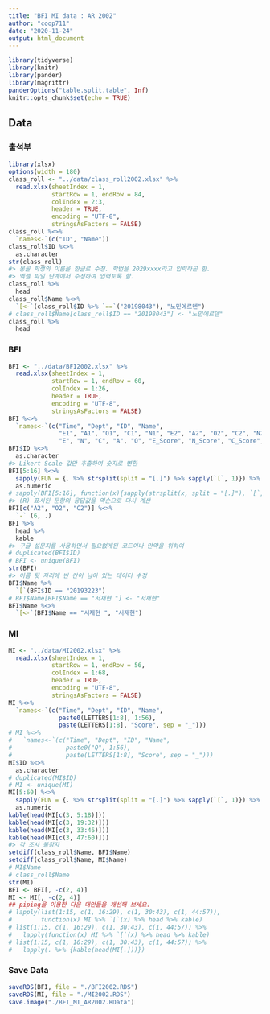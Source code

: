 ```yaml
---
title: "BFI MI data : AR 2002"
author: "coop711"
date: "2020-11-24"
output: html_document
---
```


```r
library(tidyverse)
library(knitr)
library(pander)
library(magrittr)
panderOptions("table.split.table", Inf)
knitr::opts_chunk$set(echo = TRUE)
```

## Data

### 출석부

```r
library(xlsx)
options(width = 180)
class_roll <- "../data/class_roll2002.xlsx" %>% 
  read.xlsx(sheetIndex = 1,
            startRow = 1, endRow = 84,
            colIndex = 2:3,
            header = TRUE,
            encoding = "UTF-8",
            stringsAsFactors = FALSE)
class_roll %<>%
  `names<-`(c("ID", "Name"))
class_roll$ID %<>%
  as.character
str(class_roll)
#> 몽골 학생의 이름을 한글로 수정. 학번을 2029xxxx라고 입력하곤 함. 
#> 엑셀 파일 단계에서 수정하여 입력토록 함.
class_roll %>%
  head
class_roll$Name %<>%
  `[<-`(class_roll$ID %>% `==`("20198043"), "노민에르덴")
# class_roll$Name[class_roll$ID == "20198043"] <- "노민에르덴"
class_roll %>%
  head
```

### BFI

```r
BFI <- "../data/BFI2002.xlsx" %>% 
  read.xlsx(sheetIndex = 1, 
            startRow = 1, endRow = 60, 
            colIndex = 1:26, 
            header = TRUE, 
            encoding = "UTF-8",
            stringsAsFactors = FALSE)
BFI %<>%
  `names<-`(c("Time", "Dept", "ID", "Name", 
              "E1", "A1", "O1", "C1", "N1", "E2", "A2", "O2", "C2", "N2", "O3", "A3",
              "E", "N", "C", "A", "O", "E_Score", "N_Score", "C_Score", "A_Score", "O_Score"))
BFI$ID %<>%
  as.character
#> Likert Scale 값만 추출하여 숫자로 변환
BFI[5:16] %<>%
  sapply(FUN = {. %>% strsplit(split = "[.]") %>% sapply(`[`, 1)}) %>%
  as.numeric
# sapply(BFI[5:16], function(x){sapply(strsplit(x, split = "[.]"), `[`, 1)})
#> (R) 표시된 문항의 응답값을 역순으로 다시 계산
BFI[c("A2", "O2", "C2")] %<>% 
  `-` (6, .)
BFI %>% 
  head %>%
  kable
#> 구글 설문지를 사용하면서 필요없게된 코드이나 만약을 위하여
# duplicated(BFI$ID)
# BFI <- unique(BFI)
str(BFI)
#> 이름 뒷 자리에 빈 칸이 남아 있는 데이터 수정
BFI$Name %>%
  `[`(BFI$ID == "20193223")
# BFI$Name[BFI$Name == "서재현 "] <- "서재현"
BFI$Name %<>%
  `[<-`(BFI$Name == "서재현 ", "서재현")
```

### MI

```r
MI <- "../data/MI2002.xlsx" %>%
  read.xlsx(sheetIndex = 1, 
            startRow = 1, endRow = 56, 
            colIndex = 1:68, 
            header = TRUE, 
            encoding = "UTF-8",
            stringsAsFactors = FALSE)
MI %<>%
  `names<-`(c("Time", "Dept", "ID", "Name", 
              paste0(LETTERS[1:8], 1:56), 
              paste(LETTERS[1:8], "Score", sep = "_")))
# MI %<>%
#   `names<-`(c("Time", "Dept", "ID", "Name", 
#               paste0("Q", 1:56), 
#               paste(LETTERS[1:8], "Score", sep = "_")))
MI$ID %<>% 
  as.character
# duplicated(MI$ID)
# MI <- unique(MI)
MI[5:60] %<>%
  sapply(FUN = {. %>% strsplit(split = "[.]") %>% sapply(`[`, 1)}) %>%
  as.numeric
kable(head(MI[c(3, 5:18)]))
kable(head(MI[c(3, 19:32)]))
kable(head(MI[c(3, 33:46)]))
kable(head(MI[c(3, 47:60)]))
#> 각 조사 불참자 
setdiff(class_roll$Name, BFI$Name)
setdiff(class_roll$Name, MI$Name)
# MI$Name
# class_roll$Name
str(MI)
BFI <- BFI[, -c(2, 4)]
MI <- MI[, -c(2, 4)]
## piping을 이용한 다음 대안들을 개선해 보세요.
# lapply(list(1:15, c(1, 16:29), c(1, 30:43), c(1, 44:57)), 
#        function(x) MI %>% `[`(x) %>% head %>% kable)
# list(1:15, c(1, 16:29), c(1, 30:43), c(1, 44:57)) %>%
#   lapply(function(x) MI %>% `[`(x) %>% head %>% kable)
# list(1:15, c(1, 16:29), c(1, 30:43), c(1, 44:57)) %>%
#   lapply(. %>% {kable(head(MI[.]))})
```

### Save Data

```r
saveRDS(BFI, file = "./BFI2002.RDS")
saveRDS(MI, file = "./MI2002.RDS")
save.image("./BFI_MI_AR2002.RData")
```


